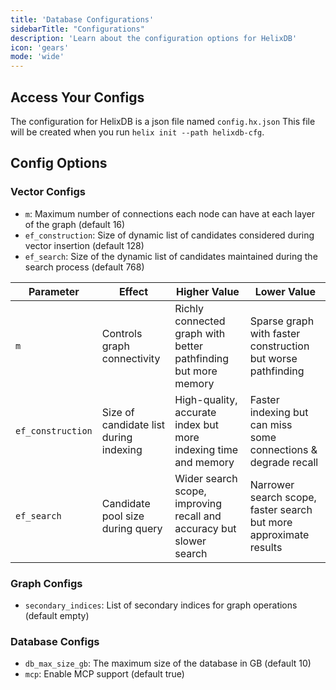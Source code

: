 ```yaml
---
title: 'Database Configurations'
sidebarTitle: "Configurations"
description: 'Learn about the configuration options for HelixDB'
icon: 'gears'
mode: 'wide'
---
```


## Access Your Configs

The configuration for HelixDB is a json file named `config.hx.json`
This file will be created when you run `helix init --path helixdb-cfg`.

## Config Options

### Vector Configs

- `m`: Maximum number of connections each node can have at each layer of the graph (default 16)
- `ef_construction`: Size of dynamic list of candidates considered during vector insertion (default 128)
- `ef_search`: Size of the dynamic list of candidates maintained during the search process (default 768)

| Parameter         | Effect                                 | Higher Value                                                        | Lower Value                                                       |
| ----------------- | ---------------------------------------| ------------------------------------------------------------------- | ----------------------------------------------------------------- |
| `m`               | Controls graph connectivity            | Richly connected graph with better pathfinding but more memory      | Sparse graph with faster construction but worse pathfinding       |
| `ef_construction` | Size of candidate list during indexing | High-quality, accurate index but more indexing time and memory      | Faster indexing but can miss some connections & degrade recall    |
| `ef_search`       | Candidate pool size during query       | Wider search scope, improving recall and accuracy but slower search | Narrower search scope, faster search but more approximate results |

### Graph Configs

- `secondary_indices`: List of secondary indices for graph operations (default empty)

### Database Configs

- `db_max_size_gb`: The maximum size of the database in GB (default 10)
- `mcp`: Enable MCP support (default true)